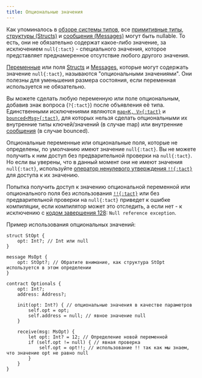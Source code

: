```yaml
---
title: Опциональные значения
---
```


Как упоминалось в [обзоре системы типов](/ru/book/types#optionals), все [примитивные типы](/ru/book/types#primitive-types), [структуры (Structs)](/ru/book/structs-and-messages#structs) и [сообщения (Messages)](/ru/book/structs-and-messages#messages) могут быть nullable. То есть, они не обязательно содержат какое-либо значение, за исключением `null{:tact}` - специального значения, которое представляет преднамеренное отсутствие любого другого значения.

[Переменные](/ru/book/statements#let) или поля [Structs](/ru/book/structs-and-messages#structs) и [Messages](/ru/book/structs-and-messages#messages), которые могут содержать значение `null{:tact}`, называются "опциональными значениями". Они полезны для уменьшения размера состояния, если переменная используется не обязательно.

Вы можете сделать любую переменную или поле опциональным, добавив знак вопроса (`?{:tact}`) после объявления её типа. Единственными исключениями являются [`map<K, V>{:tact}`](/ru/book/maps) и [`bounced<Msg>{:tact}`](/ru/book/bounced), для которых нельзя сделать опциональными их внутренние типы ключей/значений (в случае map) или внутренние [сообщения](/ru/book/structs-and-messages#messages) (в случае bounced).

Опциональные переменные или опциональные поля, которые не определены, по умолчанию имеют значение `null{:tact}`. Вы не можете получить к ним доступ без предварительной проверки на `null{:tact}`. Но если вы уверены, что в данный момент они не имеют значения `null{:tact}`, используйте [оператор ненулевого утверждения `!!{:tact}`](/ru/book/operators#unary-non-null-assert) для доступа к их значению.

Попытка получить доступ к значению опциональной переменной или опционального поля без использования [`!!{:tact}`](/ru/book/operators#unary-non-null-assert) или без предварительной проверки на `null{:tact}` приведет к ошибке компиляции, если компилятор может это отследить, а если нет - к исключению с [кодом завершения 128](/ru/book/exit-codes#128): `Null reference exception`.

Пример использования опциональных значений:

```tact
struct StOpt {
    opt: Int?; // Int или null
}

message MsOpt {
    opt: StOpt?; // Обратите внимание, как структура StOpt используется в этом определении
}

contract Optionals {
    opt: Int?;
    address: Address?;

    init(opt: Int?) { // опциональные значения в качестве параметров
        self.opt = opt;
        self.address = null; // явное значение null
    }

    receive(msg: MsOpt) {
        let opt: Int? = 12; // Определение новой переменной
        if (self.opt != null) { // явная проверка
            self.opt = opt!!; // использование !! так как мы знаем, что значение opt не равно null
        }
    }
}
```
